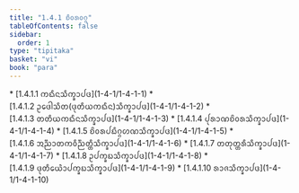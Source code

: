```yaml
---
title: "1.4.1 ᨧᩦᩅᩁᩅᨣ᩠ᨣ"
tableOfContents: false
sidebar:
  order: 1
type: "tipitaka"
basket: "vi"
book: "para"
---
```



<DynamicBreadcrumb />



<TableOfContents book="para" section="1.4.1">
* [1.4.1.1 ᨠᨳᩥᨶᩈᩥᨠ᩠ᨡᩣᨸᨴ](1-4-1/1-4-1-1)
* [1.4.1.2 ᩏᨴᩮᩤᩈᩥᨲ(ᨴᩩᨲᩥᨿᨠᨳᩥᨶ)ᩈᩥᨠ᩠ᨡᩣᨸᨴ](1-4-1/1-4-1-2)
* [1.4.1.3 ᨲᨲᩥᨿᨠᨳᩥᨶᩈᩥᨠ᩠ᨡᩣᨸᨴ](1-4-1/1-4-1-3)
* [1.4.1.4 ᨸᩩᩁᩣᨱᨧᩦᩅᩁᩈᩥᨠ᩠ᨡᩣᨸᨴ](1-4-1/1-4-1-4)
* [1.4.1.5 ᨧᩦᩅᩁᨸᨭᩥᨣ᩠ᨣᩉᨱᩈᩥᨠ᩠ᨡᩣᨸᨴ](1-4-1/1-4-1-5)
* [1.4.1.6 ᩋᨬ᩠ᨬᩣᨲᨠᩅᩥᨬ᩠ᨬᨲ᩠ᨲᩥᩈᩥᨠ᩠ᨡᩣᨸᨴ](1-4-1/1-4-1-6)
* [1.4.1.7 ᨲᨲᩩᨲ᩠ᨲᩁᩥᩈᩥᨠ᩠ᨡᩣᨸᨴ](1-4-1/1-4-1-7)
* [1.4.1.8 ᩏᨸᨠ᩠ᨡᨭᩈᩥᨠ᩠ᨡᩣᨸᨴ](1-4-1/1-4-1-8)
* [1.4.1.9 ᨴᩩᨲᩥᨿᩮᩫᩣᨸᨠ᩠ᨡᨭᩈᩥᨠ᩠ᨡᩣᨸᨴ](1-4-1/1-4-1-9)
* [1.4.1.10 ᩁᩣᨩᩈᩥᨠ᩠ᨡᩣᨸᨴ](1-4-1/1-4-1-10)
</TableOfContents>